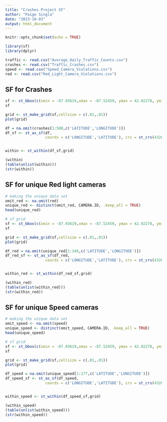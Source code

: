 ```yaml
---
title: "Crashes Project SF"
author: "Paige Singla"
date: "2023-10-03"
output: html_document
---
```


```r
knitr::opts_chunk$set(echo = TRUE)
```

```r
library(sf)
library(dplyr)
```

```r
traffic <- read.csv("Average_Daily_Traffic_Counts.csv")
crashes <- read.csv("Traffic_Crashes.csv")
speed <- read.csv("Speed_Camera_Violations.csv")
red <- read.csv("Red_Light_Camera_Violations.csv")
```

## SF for Crashes
```r
sf <- st_bbox(c(xmin = -87.93619,xmax = -87.52459, ymax = 42.02278, ymin = 41.64467), crs = st_crs(4326))
sf

grid <- st_make_grid(sf,cellsize = c(.01,.01))
plot(grid)

df = na.omit(crashes[1:500,c('LATITUDE','LONGITUDE')])
df_sf <- st_as_sf(df,
                  coords = c('LONGITUDE','LATITUDE'), crs = st_crs(4326))


within <- st_within(df_sf,grid)

(within)
(table(unlist(within)))
(str(within))
```

## SF for unique Red light cameras
```r
# making the unique data set
omit_red <- na.omit(red)
unique_red <- distinct(omit_red, CAMERA.ID, .keep_all = TRUE)
head(unique_red)
```

```r
# sf grid
sf <- st_bbox(c(xmin = -87.93619,xmax = -87.52459, ymax = 42.02278, ymin = 41.64467), crs = st_crs(4326))
sf

grid <- st_make_grid(sf,cellsize = c(.01,.01))
plot(grid)

df_red = na.omit(unique_red[1:346,c('LATITUDE','LONGITUDE')])
df_red_sf <- st_as_sf(df_red,
                  coords = c('LONGITUDE','LATITUDE'), crs = st_crs(4326))


within_red <- st_within(df_red_sf,grid)

(within_red)
(table(unlist(within_red)))
(str(within_red))
```

## SF for unique Speed cameras
```r
# making the unique data set
omit_speed <- na.omit(speed)
unique_speed <- distinct(omit_speed, CAMERA.ID, .keep_all = TRUE)
head(unique_speed)
```

```r
# sf grid
sf <- st_bbox(c(xmin = -87.93619,xmax = -87.52459, ymax = 42.02278, ymin = 41.64467), crs = st_crs(4326))
sf

grid <- st_make_grid(sf,cellsize = c(.01,.01))
plot(grid)

df_speed = na.omit(unique_speed[1:177,c('LATITUDE','LONGITUDE')])
df_speed_sf <- st_as_sf(df_speed,
                  coords = c('LONGITUDE','LATITUDE'), crs = st_crs(4326))


within_speed <- st_within(df_speed_sf,grid)

(within_speed)
(table(unlist(within_speed)))
(str(within_speed))
```


